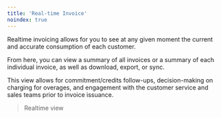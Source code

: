 ```yaml
---
title: 'Real-time Invoice'
noindex: true
---
```


Realtime invoicing allows for you to see at any given moment the current and accurate consumption of each customer.  

From here, you can view a summary of all invoices or a summary of each individual invoice, as well as download, export, or sync.

This view allows for commitment/credits follow-ups, decision-making on charging for overages, and engagement with the customer service and sales teams prior to invoice issuance.

> Realtime view